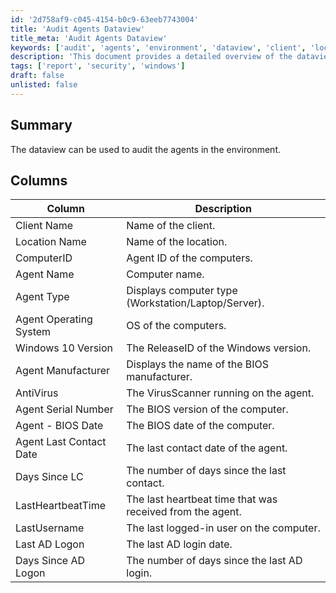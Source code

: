 ```yaml
---
id: '2d758af9-c045-4154-b0c9-63eeb7743004'
title: 'Audit Agents Dataview'
title_meta: 'Audit Agents Dataview'
keywords: ['audit', 'agents', 'environment', 'dataview', 'client', 'location', 'computerid', 'agent', 'operating', 'system', 'manufacturer', 'antivirus', 'bios', 'contact', 'heartbeat', 'username', 'ad', 'logon']
description: 'This document provides a detailed overview of the dataview used to audit agents in the environment, including descriptions of each column such as Client Name, Location Name, and Agent Operating System, among others.'
tags: ['report', 'security', 'windows']
draft: false
unlisted: false
---
```

## Summary

The dataview can be used to audit the agents in the environment.

## Columns

| Column                         | Description                                         |
|--------------------------------|-----------------------------------------------------|
| Client Name                    | Name of the client.                                |
| Location Name                  | Name of the location.                              |
| ComputerID                     | Agent ID of the computers.                         |
| Agent Name                     | Computer name.                                     |
| Agent Type                     | Displays computer type (Workstation/Laptop/Server).|
| Agent Operating System          | OS of the computers.                               |
| Windows 10 Version             | The ReleaseID of the Windows version.              |
| Agent Manufacturer              | Displays the name of the BIOS manufacturer.        |
| AntiVirus                      | The VirusScanner running on the agent.             |
| Agent Serial Number            | The BIOS version of the computer.                  |
| Agent - BIOS Date              | The BIOS date of the computer.                     |
| Agent Last Contact Date        | The last contact date of the agent.                |
| Days Since LC                  | The number of days since the last contact.         |
| LastHeartbeatTime              | The last heartbeat time that was received from the agent.|
| LastUsername                   | The last logged-in user on the computer.           |
| Last AD Logon                  | The last AD login date.                            |
| Days Since AD Logon            | The number of days since the last AD login.       |













